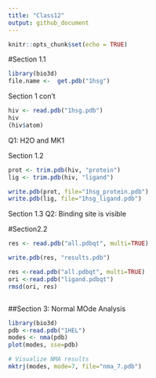 ```yaml
---
title: "Class12"
output: github_document
---
```


```r
knitr::opts_chunk$set(echo = TRUE)
```

#Section 1.1
```r
library(bio3d)
file.name <-  get.pdb("1hsg")
```

Section 1 con't
```r
hiv <- read.pdb("1hsg.pdb")
hiv
(hiv$atom)

```
Q1: H2O and MK1


Section 1.2

```r
prot <- trim.pdb(hiv, "protein")
lig <- trim.pdb(hiv, "ligand")

write.pdb(prot, file="1hsg_protein.pdb")
write.pdb(lig, file="1hsg_ligand.pdb")
```


Section 1.3
Q2: Binding site is visible 

#Section2.2

```r
res <- read.pdb("all.pdbqt", multi=TRUE)

write.pdb(res, "results.pdb")

```


```r
res <-read.pdb("all.pdbqt", multi=TRUE)
ori <-read.pdb("ligand.pdbqt")
rmsd(ori, res)

```

```r

```

##Section 3: Normal MOde Analysis

```r
library(bio3d)
pdb <-read.pdb("1HEL")
modes <- nma(pdb)
plot(modes, sse=pdb)

# Visualize NMA results
mktrj(modes, mode=7, file="nma_7.pdb")


```




